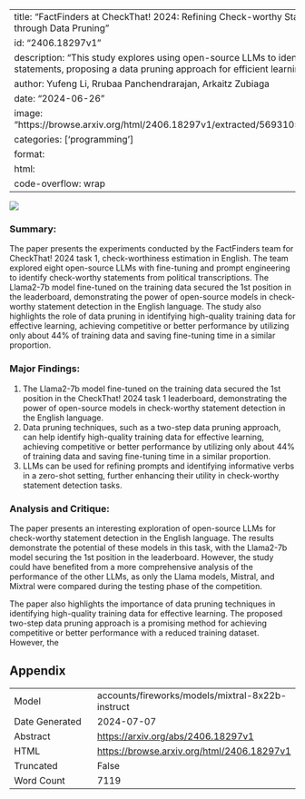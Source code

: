 
---
title: "FactFinders at CheckThat! 2024: Refining Check-worthy Statement Detection with LLMs through Data Pruning"
id: "2406.18297v1"
description: "This study explores using open-source LLMs to identify check-worthy political statements, proposing a data pruning approach for efficient learning."
author: Yufeng Li, Rrubaa Panchendrarajan, Arkaitz Zubiaga
date: "2024-06-26"
image: "https://browse.arxiv.org/html/2406.18297v1/extracted/5693105/Distribution_of_Text_Length.png"
categories: ['programming']
format:
  html:
    code-overflow: wrap
---

![](https://browse.arxiv.org/html/2406.18297v1/extracted/5693105/Distribution_of_Text_Length.png)

### Summary:

The paper presents the experiments conducted by the FactFinders team for CheckThat! 2024 task 1, check-worthiness estimation in English. The team explored eight open-source LLMs with fine-tuning and prompt engineering to identify check-worthy statements from political transcriptions. The Llama2-7b model fine-tuned on the training data secured the 1st position in the leaderboard, demonstrating the power of open-source models in check-worthy statement detection in the English language. The study also highlights the role of data pruning in identifying high-quality training data for effective learning, achieving competitive or better performance by utilizing only about 44% of training data and saving fine-tuning time in a similar proportion.

### Major Findings:

1. The Llama2-7b model fine-tuned on the training data secured the 1st position in the CheckThat! 2024 task 1 leaderboard, demonstrating the power of open-source models in check-worthy statement detection in the English language.
2. Data pruning techniques, such as a two-step data pruning approach, can help identify high-quality training data for effective learning, achieving competitive or better performance by utilizing only about 44% of training data and saving fine-tuning time in a similar proportion.
3. LLMs can be used for refining prompts and identifying informative verbs in a zero-shot setting, further enhancing their utility in check-worthy statement detection tasks.

### Analysis and Critique:

The paper presents an interesting exploration of open-source LLMs for check-worthy statement detection in the English language. The results demonstrate the potential of these models in this task, with the Llama2-7b model securing the 1st position in the leaderboard. However, the study could have benefited from a more comprehensive analysis of the performance of the other LLMs, as only the Llama models, Mistral, and Mixtral were compared during the testing phase of the competition.

The paper also highlights the importance of data pruning techniques in identifying high-quality training data for effective learning. The proposed two-step data pruning approach is a promising method for achieving competitive or better performance with a reduced training dataset. However, the

## Appendix

|          |          |
|----------|----------|
| Model     | accounts/fireworks/models/mixtral-8x22b-instruct       |
| Date Generated     | 2024-07-07       |
| Abstract | [https://arxiv.org/abs/2406.18297v1](https://arxiv.org/abs/2406.18297v1)        |
| HTML     | [https://browse.arxiv.org/html/2406.18297v1](https://browse.arxiv.org/html/2406.18297v1)       |
| Truncated       | False       |
| Word Count       | 7119       |